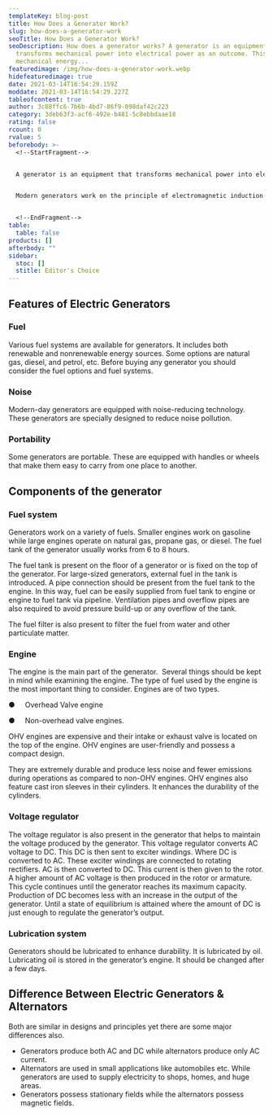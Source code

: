 ```yaml
---
templateKey: blog-post
title: How Does a Generator Work?
slug: how-does-a-generator-work
seoTitle: How Does a Generator Work?
seoDescription: How does a generator works? A generator is an equipment that
  transforms mechanical power into electrical power as an outcome. This
  mechanical energy...
featuredimage: /img/how-does-a-generator-work.webp
hidefeaturedimage: true
date: 2021-03-14T16:54:29.159Z
moddate: 2021-03-14T16:54:29.227Z
tableofcontent: true
author: 3c88ffc6-7b6b-4bd7-86f9-098daf42c223
category: 3deb63f3-acf6-492e-b481-5c8ebbdaae18
rating: false
rcount: 0
rvalue: 5
beforebody: >-
  <!--StartFragment-->


  A generator is an equipment that transforms mechanical power into electrical power as an outcome. This mechanical energy is supplied to the generator via an external electrical system. This electrical energy produced by the generator is then reserved in the batteries or provided to homes, shops, and offices.


  Modern generators work on the principle of electromagnetic induction. This principle was discovered by Michael Faraday. According to this principle if two insulated copper wires are wrapped around the metallic iron ring. Then passing the current through any one of these coils induces the current into the second coil. The generator works on the same principle. A conductor coil is known as an armature. This armature is connected to any mechanical energy source like engine, motor, etc. This mechanical energy is supplied by any renewable energy sources or fuels like petrol, diesel, etc. This mechanical energy then rotates the coil. This motion will produce the voltage distinction between the two edges of the cord. Electric charges will flow and then electric current will be generated.


  <!--EndFragment-->
table:
  table: false
products: []
afterbody: ""
sidebar:
  stoc: []
  stitle: Editor's Choice
---
```

<!--StartFragment-->

## Features of Electric Generators

### Fuel

Various fuel systems are available for generators. It includes both renewable and nonrenewable energy sources. Some options are natural gas, diesel, and petrol, etc. Before buying any generator you should consider the fuel options and fuel systems.

### Noise

Modern-day generators are equipped with noise-reducing technology. These generators are specially designed to reduce noise pollution.

### **Porta**b**ility**

Some generators are portable. These are equipped with handles or wheels that make them easy to carry from one place to another.

## Components of the generator

### Fuel system

Generators work on a variety of fuels. Smaller engines work on gasoline while large engines operate on natural gas, propane gas, or diesel. The fuel tank of the generator usually works from 6 to 8 hours.

The fuel tank is present on the floor of a generator or is fixed on the top of the generator. For large-sized generators, external fuel in the tank is introduced. A pipe connection should be present from the fuel tank to the engine. In this way, fuel can be easily supplied from fuel tank to engine or engine to fuel tank via pipeline. Ventilation pipes and overflow pipes are also required to avoid pressure build-up or any overflow of the tank.

The fuel filter is also present to filter the fuel from water and other particulate matter.

### Engine

The engine is the main part of the generator.  Several things should be kept in mind while examining the engine. The type of fuel used by the engine is the most important thing to consider. Engines are of two types.

●     Overhead Valve engine

●     Non-overhead valve engines.

OHV engines are expensive and their intake or exhaust valve is located on the top of the engine. OHV engines are user-friendly and possess a compact design.

They are extremely durable and produce less noise and fewer emissions during operations as compared to non-OHV engines. OHV engines also feature cast iron sleeves in their cylinders. It enhances the durability of the cylinders.

### Voltage regulator

The voltage regulator is also present in the generator that helps to maintain the voltage produced by the generator. This voltage regulator converts AC voltage to DC. This DC is then sent to exciter windings. Where DC is converted to AC. These exciter windings are connected to rotating rectifiers. AC is then converted to DC. This current is then given to the rotor. A higher amount of AC voltage is then produced in the rotor or armature. This cycle continues until the generator reaches its maximum capacity. Production of DC becomes less with an increase in the output of the generator. Until a state of equilibrium is attained where the amount of DC is just enough to regulate the generator’s output.

### Lubrication system

Generators should be lubricated to enhance durability. It is lubricated by oil. Lubricating oil is stored in the generator’s engine. It should be changed after a few days.

## Difference Between Electric Generators & Alternators

Both are similar in designs and principles yet there are some major differences also.

* Generators produce both AC and DC while alternators produce only AC current.
* Alternators are used in small applications like automobiles etc. While generators are used to supply electricity to shops, homes, and huge areas.
* Generators possess stationary fields while the alternators possess magnetic fields. 



<!--EndFragment-->
